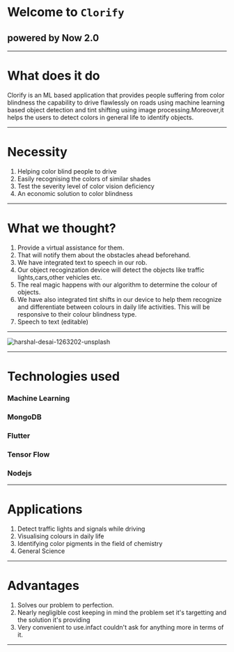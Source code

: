 # Welcome to `Clorify`
## powered by Now 2.0
---
# What does it do

Clorify is an ML based application that provides people suffering from color blindness the capability to drive flawlessly on roads using machine learning based object detection and tint shifting using image processing.Moreover,it helps the users to detect colors in general life to identify objects.

---

# Necessity
1. Helping color blind people to drive
2. Easily recognising the colors of similar shades
3. Test the severity level of color vision deficiency
4. An economic solution to color blindness

---

# What we thought?
1. Provide a virtual assistance for them. 
2. That will notify them about the obstacles ahead beforehand.
3. We have integrated text to speech in our rob.
4. Our object recoginzation device will detect the objects like traffic lights,cars,other vehicles etc.
5. The real magic happens with our algorithm to determine the colour of objects.
6. We have also integrated tint shifts in our device to help them recognize and differentiate between colours in daily life activities.
   This will be responsive to their colour blindness type.
7. Speech to text (editable)

---


<img src="https://i.ebayimg.com/images/g/RDgAAOSwFqJWtPco/s-l300.jpg" alt="harshal-desai-1263202-unsplash" border="0" />

---

# Technologies used

### Machine Learning 
### MongoDB 
### Flutter
### Tensor Flow 
### Nodejs 

---
# Applications
1. Detect traffic lights and signals while driving
2. Visualising colours in daily life
3. Identifying color pigments in the field of chemistry
4. General Science

---

# Advantages
1. Solves our problem to perfection.
2. Nearly negligible cost keeping in mind the problem set it's targetting and the solution it's providing
3. Very convenient to use.infact couldn't ask for anything more in terms  of it. 

---
